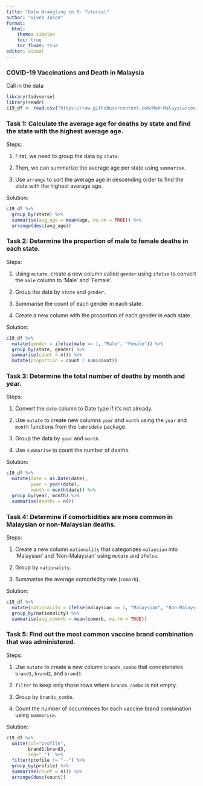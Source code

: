 ```yaml
---
title: "Data Wrangling in R- Tutorial"
author: "Vivek Jason"
format: 
  html:
    theme: simplex
    toc: true
    toc_float: true
editor: visual
---
```


### COVID-19 Vaccinations and Death in Malaysia

Call in the data

```r
library(tidyverse)
library(readr)
c19_df <- read.csv("https://raw.githubusercontent.com/MoH-Malaysia/covid19-public/main/epidemic/linelist/linelist_deaths.csv")
```

### Task 1: Calculate the average age for deaths by state and find the state with the highest average age.

Steps:

1.  First, we need to group the data by `state`.

2.  Then, we can summarize the average age per state using `summarise`.

3.  Use `arrange` to sort the average age in descending order to find the state with the highest average age.

Solution:

```r
c19_df %>% 
  group_by(state) %>%
  summarise(avg_age = mean(age, na.rm = TRUE)) %>%
  arrange(desc(avg_age))
```

### Task 2: Determine the proportion of male to female deaths in each state.

Steps:

1.  Using `mutate`, create a new column called `gender` using `ifelse` to convert the `male` column to 'Male' and 'Female'.

2.  Group the data by `state` and `gender`.

3.  Summarise the count of each gender in each state.

4.  Create a new column with the proportion of each gender in each state.

Solution:

```r
c19_df %>%
  mutate(gender = ifelse(male == 1, "Male", "Female")) %>%
  group_by(state, gender) %>%
  summarise(count = n()) %>%
  mutate(proportion = count / sum(count))
```

### Task 3: Determine the total number of deaths by month and year.

Steps:

1.  Convert the `date` column to Date type if it's not already.

2.  Use `mutate` to create new columns `year` and `month` using the `year` and `month` functions from the `lubridate` package.

3.  Group the data by `year` and `month`.

4.  Use `summarise` to count the number of deaths.

Solution:

```r
c19_df %>%
  mutate(date = as.Date(date),
         year = year(date),
         month = month(date)) %>%
  group_by(year, month) %>%
  summarise(deaths = n())
```

### Task 4: Determine if comorbidities are more common in Malaysian or non-Malaysian deaths.

Steps:

1.  Create a new column `nationality` that categorizes `malaysian` into 'Malaysian' and 'Non-Malaysian' using `mutate` and `ifelse`.

2.  Group by `nationality`.

3.  Summarise the average comorbidity rate (`comorb`).

Solution:

```r
c19_df %>%
  mutate(nationality = ifelse(malaysian == 1, "Malaysian", "Non-Malaysian")) %>%
  group_by(nationality) %>%
  summarise(avg_comorb = mean(comorb, na.rm = TRUE))
```

### Task 5: Find out the most common vaccine brand combination that was administered.

Steps:

1.  Use `mutate` to create a new column `brands_combo` that concatenates `brand1`, `brand2`, and `brand3`.

2.  `filter` to keep only those rows where `brands_combo` is not empty.

3.  Group by `brands_combo`.

4.  Count the number of occurrences for each vaccine brand combination using `summarise`.

Solution:

```r
c19_df %>%
  unite(col="profile", 
        brand1:brand3, 
        sep="_")  %>%
  filter(profile != "--") %>%
  group_by(profile) %>%
  summarise(count = n()) %>%
  arrange(desc(count))
```
